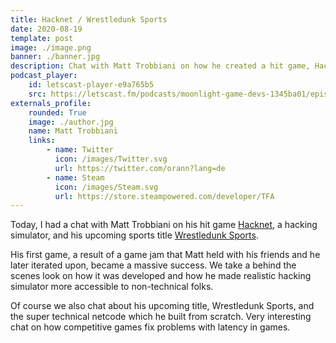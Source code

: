 ```yaml
---
title: Hacknet / Wrestledunk Sports
date: 2020-08-19
template: post
image: ./image.png
banner: ./banner.jpg
description: Chat with Matt Trobbiani on how he created a hit game, Hacknet, and his upcoming title Wrestledunk Sports.
podcast_player:
    id: letscast-player-e9a765b5
    src: https://letscast.fm/podcasts/moonlight-game-devs-1345ba01/episodes/hacknet-wrestledunk-sports/player.js
externals_profile:
    rounded: True
    image: ./author.jpg
    name: Matt Trobbiani
    links:
        - name: Twitter
          icon: /images/Twitter.svg
          url: https://twitter.com/orann?lang=de
        - name: Steam
          icon: /images/Steam.svg
          url: https://store.steampowered.com/developer/TFA
---
```


Today, I had a chat with Matt Trobbiani on his hit game [Hacknet](https://store.steampowered.com/app/365450/Hacknet/?snr=1_1056_4_creator_1059&curator_clanid=38042151), a hacking simulator, and his upcoming sports title [Wrestledunk Sports](https://store.steampowered.com/app/1301520/Wrestledunk_Sports/?snr=1_1056_4_creator_1059&curator_clanid=38042151).

His first game, a result of a game jam that Matt held with his friends and he later iterated upon, became a massive success. We take a behind the scenes look on how it was developed and how he made realistic hacking simulator more accessible to non-technical folks.  
  
Of course we also chat about his upcoming title, Wrestledunk Sports, and the super technical netcode which he built from scratch. Very interesting chat on how competitive games fix problems with latency in games.